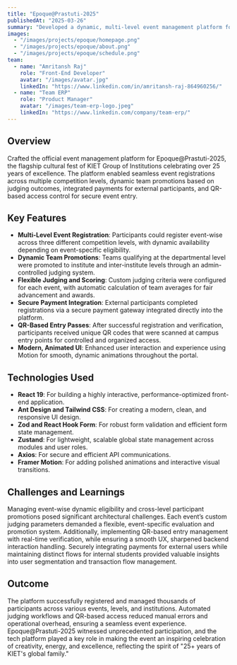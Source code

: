 ```yaml
---
title: "Epoque@Prastuti-2025"
publishedAt: "2025-03-26"
summary: "Developed a dynamic, multi-level event management platform for Epoque@Prastuti-2025, enabling event-wise registrations, cross-level promotions, real-time judging, and secure entry management with QR-based access control."
images:
  - "/images/projects/epoque/homepage.png"
  - "/images/projects/epoque/about.png"
  - "/images/projects/epoque/schedule.png"
team:
  - name: "Amritansh Raj"
    role: "Front-End Developer"
    avatar: "/images/avatar.jpg"
    linkedIn: "https://www.linkedin.com/in/amritansh-raj-864960256/"
  - name: "Team ERP"
    role: "Product Manager"
    avatar: "/images/team-erp-logo.jpeg"
    linkedIn: "https://www.linkedin.com/company/team-erp/"
---
```


## Overview

Crafted the official event management platform for Epoque@Prastuti-2025, the flagship cultural fest of KIET Group of Institutions celebrating over 25 years of excellence. The platform enabled seamless event registrations across multiple competition levels, dynamic team promotions based on judging outcomes, integrated payments for external participants, and QR-based access control for secure event entry.

## Key Features

- **Multi-Level Event Registration**: Participants could register event-wise across three different competition levels, with dynamic availability depending on event-specific eligibility.
- **Dynamic Team Promotions**: Teams qualifying at the departmental level were promoted to institute and inter-institute levels through an admin-controlled judging system.
- **Flexible Judging and Scoring**: Custom judging criteria were configured for each event, with automatic calculation of team averages for fair advancement and awards.
- **Secure Payment Integration**: External participants completed registrations via a secure payment gateway integrated directly into the platform.
- **QR-Based Entry Passes**: After successful registration and verification, participants received unique QR codes that were scanned at campus entry points for controlled and organized access.
- **Modern, Animated UI**: Enhanced user interaction and experience using Motion for smooth, dynamic animations throughout the portal.

## Technologies Used

- **React 19**: For building a highly interactive, performance-optimized front-end application.
- **Ant Design and Tailwind CSS**: For creating a modern, clean, and responsive UI design.
- **Zod and React Hook Form**: For robust form validation and efficient form state management.
- **Zustand**: For lightweight, scalable global state management across modules and user roles.
- **Axios**: For secure and efficient API communications.
- **Framer Motion**: For adding polished animations and interactive visual transitions.

## Challenges and Learnings

Managing event-wise dynamic eligibility and cross-level participant promotions posed significant architectural challenges. Each event’s custom judging parameters demanded a flexible, event-specific evaluation and promotion system. Additionally, implementing QR-based entry management with real-time verification, while ensuring a smooth UX, sharpened backend interaction handling. Securely integrating payments for external users while maintaining distinct flows for internal students provided valuable insights into user segmentation and transaction flow management.

## Outcome

The platform successfully registered and managed thousands of participants across various events, levels, and institutions. Automated judging workflows and QR-based access reduced manual errors and operational overhead, ensuring a seamless event experience. Epoque@Prastuti-2025 witnessed unprecedented participation, and the tech platform played a key role in making the event an inspiring celebration of creativity, energy, and excellence, reflecting the spirit of "25+ years of KIET's global family."
